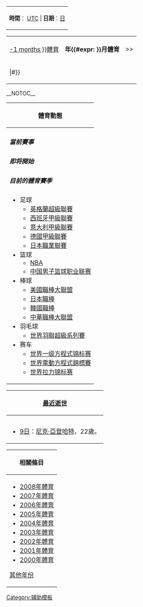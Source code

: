 {| class="infobox" width="250" style="text-align: center; margin-top:7px; border:2px solid #cedff2;"
|- style="background-color: #cedff2"
| style="padding-top: 5px; padding-bottom: 5px; font-size:90%" |'''時間'''：{{CURRENTTIME}} [[协调世界时|UTC]] | '''日期'''：[[{{CURRENTMONTHNAME}}{{CURRENTDAY}}日|{{CURRENTMONTHNAME}}{{CURRENTDAY}}日]]
|}

{| class="infobox" width="250" style="text-align: center; background-color: #f5faff; border:2px solid #cedff2;"
|- style="background-color: #cedff2"
| style="padding-top: 5px; padding-bottom: 5px" | [[{{#time:_Y年n月|-1 months }}體育]] 
| style="padding-top: 5px; padding-bottom: 5px" | '''{{CURRENTYEAR}}年{{#expr: {{CURRENTMONTH}} }}月體育'''
| style="padding-top: 5px; padding-bottom: 5px" | >>
|-
| colspan=3 |{{CalendarMonth|{{CURRENTYEAR}}|{{#expr: {{CURRENTMONTH}} }}|#}}
|}
__NOTOC__
{| class="infobox" width="250" style="border:2px solid #cedff2;"
|- style="font-size: 120%; background-color: #cedff2; padding-top: 5px; padding-bottom: 5px"
!體育動態
|- style="background-color: #f5faff;"
|
===== '''當前賽事''' =====

===== '''即将開始''' =====
===== '''目前的體育賽季''' =====
*足球
**[[2021年至2022年英格蘭足球超級聯賽|英格蘭超級聯賽]]
**[[2021–22賽季西班牙足球甲級聯賽|西班牙甲級聯賽]]
**[[2021年至2022年意大利足球甲級聯賽|意大利甲級聯賽]]
**[[2021年至2022年德國足球甲級聯賽|德國甲級聯賽]]
**[[2022年日本職業足球聯賽|日本職業聯賽]]
*篮球
**[[2021-22_NBA赛季|NBA]]
**[[2021-22年中国男子篮球职业联赛|中国男子篮球职业联赛]]
*棒球
**[[2022年美國職棒大聯盟球季|美國職棒大聯盟]]
**[[2022年日本職棒球季|日本職棒]]
**[[2022年韓國職棒球季|韓國職棒]]
**[[中華職棒26年|中華職棒大聯盟]]
*羽毛球
**[[2022年世界羽聯超級系列賽|世界羽聯超級系列賽]]
*赛车
**[[2022年世界一级方程式锦标赛|世界一级方程式锦标赛]]
**[[2021－22年世界電動方程式錦標賽|世界電動方程式錦標賽]]
**[[2022年世界拉力锦标赛|世界拉力锦标赛]]
|} 
{| class="infobox" width="250" style="border:2px solid #cedff2;"
|- style="font-size: 120%; background-color: #cedff2; padding-top: 5px; padding-bottom: 5px"
!'''[[逝世公告|最近逝世]]'''
|- style="background-color: #f5faff;"
|

===== {{CURRENTMONTHNAME}} =====
*[[4月9日|9日]]：[[尼克·亞登哈特|尼克·亞登哈特]]，22歲。

|}
{| class="infobox" width="250" style="border:2px solid #cedff2;"
|- style="font-size: 120%; background-color: #cedff2; padding-top: 5px; padding-bottom: 5px"
!相關條目
|- style="background-color: #f5faff;"
|
* [[2008年體育|2008年體育]]
* [[2007年體育|2007年體育]]
* [[2006年體育|2006年體育]]
* [[2005年體育|2005年體育]]
* [[2004年體育|2004年體育]]
* [[2003年體育|2003年體育]]
* [[2002年體育|2002年體育]]
* [[2001年體育|2001年體育]]
* [[2000年體育|2000年體育]]
[[每年體育大事列表|其他年份]]
|}
<noinclude>[[Category:辅助模板|Category:辅助模板]]</noinclude>